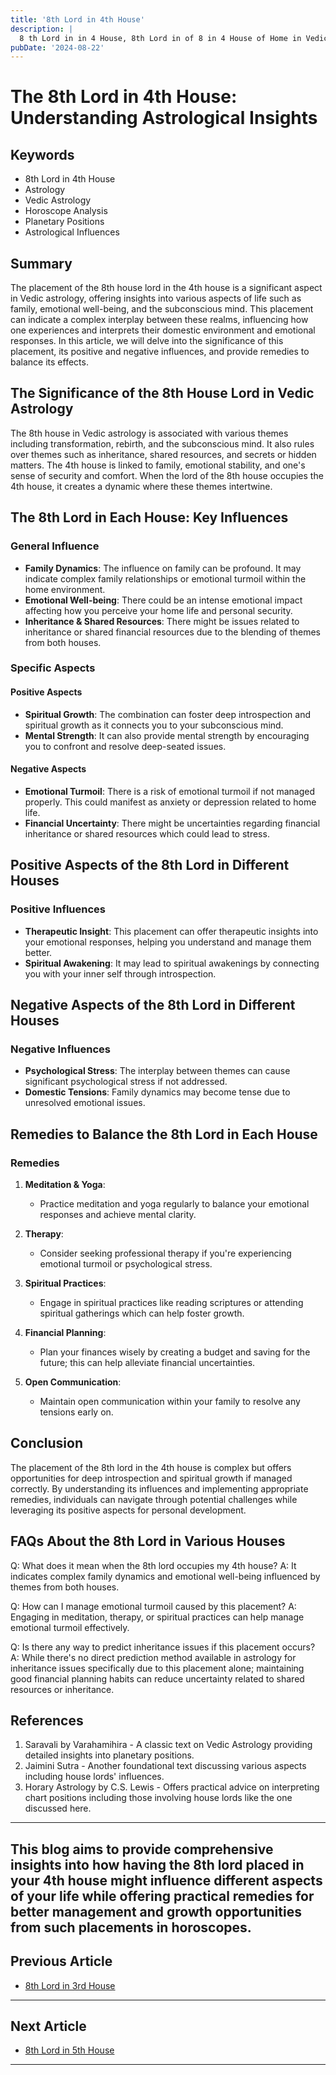 ```yaml
---
title: '8th Lord in 4th House'
description: |
  8 th Lord in in 4 House, 8th Lord in of 8 in 4 House of Home in Vedic astrology
pubDate: '2024-08-22'
---
```


# The 8th Lord in 4th House: Understanding Astrological Insights

## Keywords

* 8th Lord in 4th House
* Astrology
* Vedic Astrology
* Horoscope Analysis
* Planetary Positions
* Astrological Influences

## Summary

The placement of the 8th house lord in the 4th house is a significant aspect in Vedic astrology, offering insights into various aspects of life such as family, emotional well-being, and the subconscious mind. This placement can indicate a complex interplay between these realms, influencing how one experiences and interprets their domestic environment and emotional responses. In this article, we will delve into the significance of this placement, its positive and negative influences, and provide remedies to balance its effects.

## The Significance of the 8th House Lord in Vedic Astrology

The 8th house in Vedic astrology is associated with various themes including transformation, rebirth, and the subconscious mind. It also rules over themes such as inheritance, shared resources, and secrets or hidden matters. The 4th house is linked to family, emotional stability, and one's sense of security and comfort. When the lord of the 8th house occupies the 4th house, it creates a dynamic where these themes intertwine.

## The 8th Lord in Each House: Key Influences

### General Influence

- **Family Dynamics**: The influence on family can be profound. It may indicate complex family relationships or emotional turmoil within the home environment.
- **Emotional Well-being**: There could be an intense emotional impact affecting how you perceive your home life and personal security.
- **Inheritance & Shared Resources**: There might be issues related to inheritance or shared financial resources due to the blending of themes from both houses.

### Specific Aspects

#### Positive Aspects

- **Spiritual Growth**: The combination can foster deep introspection and spiritual growth as it connects you to your subconscious mind.
- **Mental Strength**: It can also provide mental strength by encouraging you to confront and resolve deep-seated issues.
  
#### Negative Aspects

- **Emotional Turmoil**: There is a risk of emotional turmoil if not managed properly. This could manifest as anxiety or depression related to home life.
- **Financial Uncertainty**: There might be uncertainties regarding financial inheritance or shared resources which could lead to stress.

## Positive Aspects of the 8th Lord in Different Houses

### Positive Influences

- **Therapeutic Insight**: This placement can offer therapeutic insights into your emotional responses, helping you understand and manage them better.
- **Spiritual Awakening**: It may lead to spiritual awakenings by connecting you with your inner self through introspection.

## Negative Aspects of the 8th Lord in Different Houses

### Negative Influences

- **Psychological Stress**: The interplay between themes can cause significant psychological stress if not addressed.
- **Domestic Tensions**: Family dynamics may become tense due to unresolved emotional issues.

## Remedies to Balance the 8th Lord in Each House

### Remedies

1. **Meditation & Yoga**:
   - Practice meditation and yoga regularly to balance your emotional responses and achieve mental clarity.
   
2. **Therapy**:
   - Consider seeking professional therapy if you're experiencing emotional turmoil or psychological stress.

3. **Spiritual Practices**:
   - Engage in spiritual practices like reading scriptures or attending spiritual gatherings which can help foster growth.
   
4. **Financial Planning**:
   - Plan your finances wisely by creating a budget and saving for the future; this can help alleviate financial uncertainties.

5. **Open Communication**:
   - Maintain open communication within your family to resolve any tensions early on.

## Conclusion

The placement of the 8th lord in the 4th house is complex but offers opportunities for deep introspection and spiritual growth if managed correctly. By understanding its influences and implementing appropriate remedies, individuals can navigate through potential challenges while leveraging its positive aspects for personal development.

## FAQs About the 8th Lord in Various Houses

Q: What does it mean when the 8th lord occupies my 4th house?
A: It indicates complex family dynamics and emotional well-being influenced by themes from both houses.

Q: How can I manage emotional turmoil caused by this placement?
A: Engaging in meditation, therapy, or spiritual practices can help manage emotional turmoil effectively.

Q: Is there any way to predict inheritance issues if this placement occurs?
A: While there's no direct prediction method available in astrology for inheritance issues specifically due to this placement alone; maintaining good financial planning habits can reduce uncertainty related to shared resources or inheritance.

## References

1. Saravali by Varahamihira - A classic text on Vedic Astrology providing detailed insights into planetary positions.
2. Jaimini Sutra - Another foundational text discussing various aspects including house lords' influences.
3. Horary Astrology by C.S. Lewis - Offers practical advice on interpreting chart positions including those involving house lords like the one discussed here.

---

This blog aims to provide comprehensive insights into how having the 8th lord placed in your 4th house might influence different aspects of your life while offering practical remedies for better management and growth opportunities from such placements in horoscopes.
---

## Previous Article
- [8th Lord in 3rd House](/blogs-md/1008_8th_Lord_in_all_Houses/100803_8th_Lord_in_3th_House.md)

---

## Next Article
- [8th Lord in 5th House](/blogs-md/1008_8th_Lord_in_all_Houses/100805_8th_Lord_in_5th_House.md)

---
